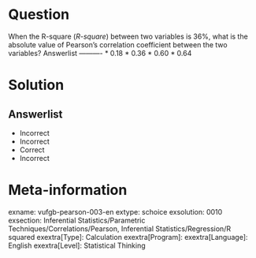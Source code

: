 Question
========
  
When the R-square (*R-square*) between two variables is 36%, what is the absolute value of Pearson's correlation coefficient between the two variables? 
Answerlist
----------
* 0.18
* 0.36
* 0.60
* 0.64


Solution
========

Answerlist
----------
* Incorrect
* Incorrect
* Correct
* Incorrect

Meta-information
================
exname: vufgb-pearson-003-en
extype: schoice
exsolution: 0010
exsection: Inferential Statistics/Parametric Techniques/Correlations/Pearson, Inferential Statistics/Regression/R squared
exextra[Type]: Calculation
exextra[Program]: 
exextra[Language]: English
exextra[Level]: Statistical Thinking
